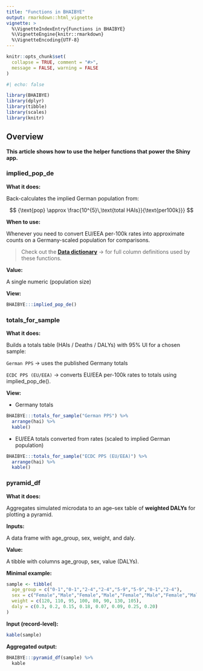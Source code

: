 ```yaml
---
title: "Functions in BHAIBYE"
output: rmarkdown::html_vignette
vignette: >
  %\VignetteIndexEntry{Functions in BHAIBYE}
  %\VignetteEngine{knitr::rmarkdown}
  %\VignetteEncoding{UTF-8}
---
```


```r
knitr::opts_chunk$set(
  collapse = TRUE, comment = "#>",
  message = FALSE, warning = FALSE
)
```

```r
#| echo: false

library(BHAIBYE)
library(dplyr)
library(tibble)
library(scales)
library(knitr)
```

## Overview

**This article shows how to use the helper functions that power the Shiny app.**

### implied_pop_de

**What it does:**

Back-calculates the implied German population from:

$$
{\text{pop} \approx \frac{10^{5}\,\text{total HAIs}}{\text{per100k}}}
$$

**When to use:**

Whenever you need to convert EU/EEA per-100k rates into approximate counts on a Germany-scaled population for comparisons.

> Check out the [**Data dictionary**](data-dictionary.html) → for full column definitions used by these functions.

**Value:**

A single numeric (population size)

**View:**

```r
BHAIBYE:::implied_pop_de()
```

### totals_for_sample

**What it does:**

Builds a totals table (HAIs / Deaths / DALYs) with 95% UI for a chosen sample:

`German PPS` → uses the published Germany totals

`ECDC PPS (EU/EEA)` → converts EU/EEA per-100k rates to totals using implied_pop_de().

**View:**

- Germany totals

```r
BHAIBYE:::totals_for_sample("German PPS") %>%
  arrange(hai) %>%
  kable()
```

- EU/EEA totals converted from rates (scaled to implied German population)

```r
BHAIBYE:::totals_for_sample("ECDC PPS (EU/EEA)") %>% 
  arrange(hai) %>%
  kable()
```

### pyramid_df

**What it does:**

Aggregates simulated microdata to an age–sex table of **weighted DALYs** for plotting a pyramid.

**Inputs:**

A data frame with age_group, sex, weight, and daly.

**Value:**

A tibble with columns age_group, sex, value (DALYs).

**Minimal example:**

```r
sample <- tibble(
  age_group = c("0-1","0-1","2-4","2-4","5-9","5-9","0-1","2-4"),
  sex = c("Female","Male","Female","Male","Female","Male","Female","Male"),
  weight = c(120, 110, 95, 100, 80, 90, 130, 105),
  daly = c(0.3, 0.2, 0.15, 0.18, 0.07, 0.09, 0.25, 0.20)
)
```

**Input (record-level):**

```r
kable(sample)
```

**Aggregated output:**

```r
BHAIBYE:::pyramid_df(sample) %>%
  kable
```
